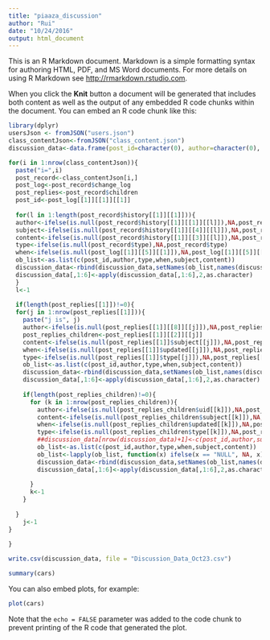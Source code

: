 ```yaml
---
title: "piaaza_discussion"
author: "Rui"
date: "10/24/2016"
output: html_document
---
```


This is an R Markdown document. Markdown is a simple formatting syntax for authoring HTML, PDF, and MS Word documents. For more details on using R Markdown see <http://rmarkdown.rstudio.com>.

When you click the **Knit** button a document will be generated that includes both content as well as the output of any embedded R code chunks within the document. You can embed an R code chunk like this:

```r
library(dplyr)
usersJson <- fromJSON("users.json") 
class_contentJson<-fromJSON("class_content.json")
discussion_data<-data.frame(post_id=character(0), author=character(0), type=character(0), when=character(0),subject=character(0), content=character(0), stringsAsFactors=FALSE)
```

```r
for(i in 1:nrow(class_contentJson)){
  paste("i=",i)
  post_record<-class_contentJson[i,]
  post_log<-post_record$change_log
  post_replies<-post_record$children
  post_id<-post_log[[1]][[1]][[1]]
  
  for(l in 1:length(post_record$history[[1]][[1]])){
  author<-ifelse(is.null(post_record$history[[1]][[1]][[l]]),NA,post_record$history[[1]][[1]][[l]])
  subject<-ifelse(is.null(post_record$history[[1]][[4]][[l]]),NA,post_record$history[[1]][[4]][[l]])
  content<-ifelse(is.null(post_record$history[[1]][[3]][[l]]),NA,post_record$history[[1]][[3]][[l]])
  type<-ifelse(is.null(post_record$type),NA,post_record$type)
  when<-ifelse(is.null(post_log[[1]][[5]][[1]]),NA,post_log[[1]][[5]][[1]])
  ob_list<-as.list(c(post_id,author,type,when,subject,content))
  discussion_data<-rbind(discussion_data,setNames(ob_list,names(discussion_data)))
  discussion_data[,1:6]<-apply(discussion_data[,1:6],2,as.character)
  }
  l<-1
  
  if(length(post_replies[[1]])!=0){
  for(j in 1:nrow(post_replies[[1]])){
    paste("j is", j)
    author<-ifelse(is.null(post_replies[[1]][[8]][[j]]),NA,post_replies[[1]][[8]][[j]])
    post_replies_children<-post_replies[[1]][[2]][[j]]
    content<-ifelse(is.null(post_replies[[1]]$subject[[j]]),NA,post_replies[[1]]$subject[[j]])
    when<-ifelse(is.null(post_replies[[1]]$updated[[j]]),NA,post_replies[[1]]$updated[[j]])
    type<-ifelse(is.null(post_replies[[1]]$type[[j]]),NA,post_replies[[1]]$type[[j]])
    ob_list<-as.list(c(post_id,author,type,when,subject,content))
    discussion_data<-rbind(discussion_data,setNames(ob_list,names(discussion_data)))    
    discussion_data[,1:6]<-apply(discussion_data[,1:6],2,as.character)
    
    if(length(post_replies_children)!=0){
      for (k in 1:nrow(post_replies_children)){
        author<-ifelse(is.null(post_replies_children$uid[[k]]),NA,post_replies_children$uid[[k]])
        content<-ifelse(is.null(post_replies_children$subject[[k]]),NA,post_replies_children$subject[[k]])
        when<-ifelse(is.null(post_replies_children$updated[[k]]),NA,post_replies_children$updated[[k]])
        type<-ifelse(is.null(post_replies_children$type[[k]]),NA,post_replies_children$type[[k]])
        ##discussion_data[nrow(discussion_data)+1]<-c(post_id,author,subject,content,type,when)
        ob_list<-as.list(c(post_id,author,type,when,subject,content))
        ob_list<-lapply(ob_list, function(x) ifelse(x == "NULL", NA, x))
        discussion_data<-rbind(discussion_data,setNames(ob_list,names(discussion_data)))        
        discussion_data[,1:6]<-apply(discussion_data[,1:6],2,as.character)
       
      }
      k<-1
    }
   
  }
    j<-1
}
  
}
```

```r
write.csv(discussion_data, file = "Discussion_Data_Oct23.csv")
```

```r
summary(cars)
```

You can also embed plots, for example:

```r
plot(cars)
```

Note that the `echo = FALSE` parameter was added to the code chunk to prevent printing of the R code that generated the plot.
